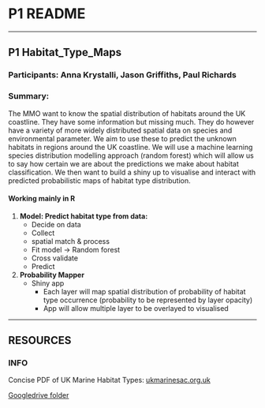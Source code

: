 
# P1 README

***

## P1 Habitat_Type_Maps

### Participants: Anna Krystalli, Jason Griffiths, Paul Richards

### Summary:

The MMO want to know the spatial distribution of habitats around the UK coastline. They have some information but missing much. They do however have a variety of more widely distributed spatial data on species and environmental parameter. We aim to use these to predict the unknown habitats in regions around the UK coastline. We will use a machine learning species distribution modelling approach (random forest) which will allow us to say how certain we are about the predictions we make about habitat classification. We then want to build a shiny up to visualise and interact with predicted probabilistic maps of habitat type distribution.


#### Working mainly in R

1) **Model: Predict habitat type from data:**
    - Decide on data
    - Collect
    - spatial match & process
    - Fit model -> Random forest
    - Cross validate
    - Predict
 
2) **Probability Mapper**
    - Shiny app
        + Each layer will map spatial distribution of probability of habitat type occurrence (probability to be represented by layer opacity)
        + App will allow multiple layer to be overlayed to visualised

***

## RESOURCES

### INFO

Concise PDF of UK Marine Habitat Types: [ukmarinesac.org.uk](ukmarinesac.org.uk)

[Googledrive folder](https://drive.google.com/open?id=0B9BMeZ9H2nRxNVdMUDJpS0tHX28)
